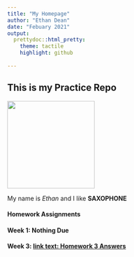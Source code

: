 ```yaml
---
title: "My Homepage"
author: "Ethan Dean"
date: "Febuary 2021"
output: 
  prettydoc::html_pretty:
    theme: tactile
    highlight: github
  
---
```


## This is my Practice Repo

<img src="DataTNG.jpg" width="200" length="200" />

My name is *Ethan* and I like **SAXOPHONE**

#### Homework Assignments

#### Week 1: **Nothing Due**

#### Week 3: [link text: Homework 3 Answers](Homework/HW3.html)